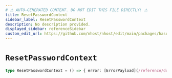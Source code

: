 ```yaml
---
# ⚠️ AUTO-GENERATED CONTENT. DO NOT EDIT THIS FILE DIRECTLY! ⚠️
title: ResetPasswordContext
sidebar_label: ResetPasswordContext
description: No description provided.
displayed_sidebar: referenceSidebar
custom_edit_url: https://github.com/nhost/nhost/edit/main/packages/hasura-auth-js/src/machines/reset-password.ts#L8
---
```


# `ResetPasswordContext`

```ts
type ResetPasswordContext = () => { error: [ErrorPayload](/reference/docgen/javascript/auth/types/error-payload) | null }
```
